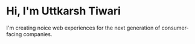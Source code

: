 # Hi, I'm Uttkarsh Tiwari

I'm creating noice web experiences for the next generation of consumer-facing companies.
